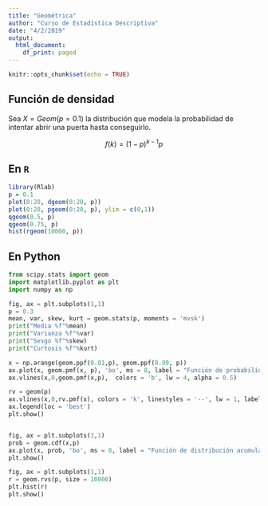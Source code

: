 ```yaml
---
title: "Geométrica"
author: "Curso de Estadística Descriptiva"
date: "4/2/2019"
output:
  html_document:
    df_print: paged
---
```


```r
knitr::opts_chunk$set(echo = TRUE)
```

## Función de densidad

Sea $X=Geom(p=0.1)$ la distribución que modela la probabilidad de intentar abrir una puerta hasta conseguirlo.

$$f(k) = (1-p)^{k-1}p$$


## En `R`

```r
library(Rlab)
p = 0.1
plot(0:20, dgeom(0:20, p))
plot(0:20, pgeom(0:20, p), ylim = c(0,1))
qgeom(0.5, p)
qgeom(0.75, p)
hist(rgeom(10000, p))
```

## En Python
```python
from scipy.stats import geom
import matplotlib.pyplot as plt
import numpy as np

fig, ax = plt.subplots(1,1)
p = 0.3
mean, var, skew, kurt = geom.stats(p, moments = 'mvsk')
print("Media %f"%mean)
print("Varianza %f"%var)
print("Sesgo %f"%skew)
print("Curtosis %f"%kurt)

x = np.arange(geom.ppf(0.01,p), geom.ppf(0.99, p))
ax.plot(x, geom.pmf(x, p), 'bo', ms = 8, label = "Función de probabilidad de Geom(0.3)")
ax.vlines(x,0,geom.pmf(x,p),  colors = 'b', lw = 4, alpha = 0.5)

rv = geom(p)
ax.vlines(x,0,rv.pmf(x), colors = 'k', linestyles = '--', lw = 1, label = "Frozen PMF")
ax.legend(loc = 'best')
plt.show()


fig, ax = plt.subplots(1,1)
prob = geom.cdf(x,p)
ax.plot(x, prob, 'bo', ms = 8, label = "Función de distribución acumulada")
plt.show()

fig, ax = plt.subplots(1,1)
r = geom.rvs(p, size = 10000)
plt.hist(r)
plt.show()
```

